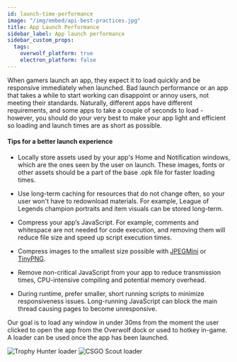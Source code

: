 ```yaml
---
id: launch-time-performance
image: "/img/embed/api-best-practices.jpg"
title: App Launch Performance
sidebar_label: App launch performance
sidebar_custom_props:
  tags:
    overwolf_platform: true
    electron_platform: false
---
```



When gamers launch an app, they expect it to load quickly and be responsive immediately when launched. Bad launch performance or an app that takes a while to start working can disappoint or annoy users, not meeting their standards. Naturally, different apps have different requirements, and some apps to take a couple of seconds to load - however, you should do your very best to make your app light and efficient so loading and launch times are as short as possible.

#### Tips for a better launch experience

* Locally store assets used by your app's Home and Notification windows, which are the ones seen by the user on launch. These images, fonts or other assets should be a part of the base .opk file for faster loading times.

* Use long-term caching for resources that do not change often, so your user won't have to redownload materials. For example, League of Legends champion portraits and item visuals can be stored long-term. 

* Compress your app’s JavaScript. For example, comments and whitespace are not needed for code execution, and removing them will reduce file size and speed up script execution times.

* Compress images to the smallest size possible with [JPEGMini](https://www.jpegmini.com/) or [TinyPNG](https://tinypng.com/).

* Remove non-critical JavaScript from your app to reduce transmission times, CPU-intensive compiling and potential memory overhead.

* During runtime, prefer smaller, short running scripts to minimize responsiveness issues. Long-running JavaScript can block the main thread causing pages to become unresponsive.

Our goal is to load any window in under 30ms from the moment the user clicked to open the app from the Overwolf dock or used to hotkey in-game. A loader can be used once the app has been launched.


<ImageSlider>
  <img src={require('/assets/launch-time-performance/th-loader.jpg').default} alt="Trophy Hunter loader" />
  <img src={require('/assets/launch-time-performance/csgo-scout-loader.png').default} alt="CSGO Scout loader" />
</ImageSlider>
